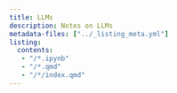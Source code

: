 ```yaml
---
title: LLMs
description: Notes on LLMs
metadata-files: ["../_listing_meta.yml"]
listing:
  contents: 
   - "/*.ipynb"
   - "/*.qmd"
   - "/*/index.qmd"
---
```

